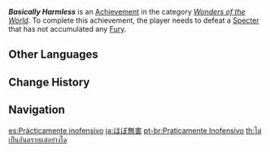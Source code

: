 {{Achievement Infobox
|id           = 82125
|order id     = 2125
|category     = Wonders of the World
|description  = Defeat a [[Specter]] that has not accumulated any [[Fury]].
|requirements = 
|primogems    = 5
|tracking     = 
|hidden       = 1
|topic        = Specters
|type         = Exploration
}}
'''''Basically Harmless''''' is an [[Achievement]] in the category ''[[Wonders of the World]]''. To complete this achievement, the player needs to defeat a [[Specter]] that has not accumulated any [[Fury]].
<!--
==Trivia==

==Video Guides==
{{EVT
|video1   = 
|caption1 = 
}}
-->
==Other Languages==
{{Other Languages
|en      = Basically Harmless
|zhs     = 基本上无害
|zhs_rm  = Jīběnshàng Wúhài
|zht     = 基本上無害
|zht_rm  = Jīběnshàng Wúhài
|zh_tl   = Basically Harmless
|ja      = ほぼ無害
|ja_rm   = Hobo Mugai
|ja_tl   = Basically Harmless
|ko      = 기본적으로 무해
|ko_tl   = Basically Harmless
|es      = Prácticamente inofensivo
|es_tl   = Practically Harmless
|fr      = Pratiquement inoffensif...
|fr_tl   = Practically Harmless...
|ru      = В принципе, безвреден
|ru_tl   = In Principle, Harmless
|th      = ไม่เป็นอันตรายแต่อย่างใด
|th_rm   = 
|th_tl   = 
|vi      = Cơ Bản Là Vô Hại
|vi_tl   = 
|de      = Im Prinzip völlig harmlos
|de_tl   = In Principle Fully Harmless
|id      = Bukan Ancaman Serius
|id_tl   = Not a Serious Threat
|pt      = Praticamente Inofensivo
|pt_tl   = Practically Harmless
|tr      = Aslında Zararsız
|tr_tl   = Essentially Harmless
|it      = Essenzialmente innocuo
|it_tl   = 
}}

==Change History==
{{Change History|2.5}}
<!--
==References==
{{Reflist}}
-->
==Navigation==
{{Achievement Navbox|Wonders of the World|Exploration}}

[[es:Prácticamente inofensivo]]
[[ja:ほぼ無害]]
[[pt-br:Praticamente Inofensivo]]
[[th:ไม่เป็นอันตรายแต่อย่างใด]]